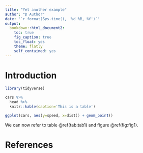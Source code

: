 ```yaml
---
title: "Yet another example"
author: "D Author"
date: "`r format(Sys.time(), '%d %B, %Y')`"
output:
  bookdown::html_document2:
    toc: true
    fig_caption: true
    toc_float: yes
    theme: flatly
    self_contained: yes
---
```


# Introduction

```r
library(tidyverse)
```


```r
cars %>% 
  head %>% 
  knitr::kable(caption='This is a table')
```

```r
ggplot(cars, aes(y=speed, x=dist)) + geom_point()
```

We can now refer to table \@ref(tab:tab1) and figure \@ref(fig:fig1).

# References
